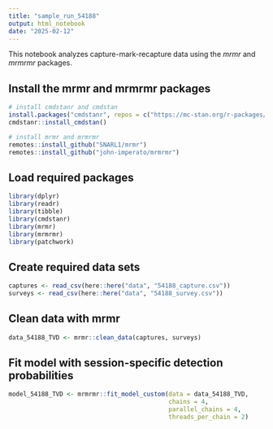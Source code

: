 ```yaml
---
title: "sample_run_54188"
output: html_notebook
date: "2025-02-12"
---
```


This notebook analyzes capture-mark-recapture data using the *mrmr* and *mrmrmr* packages.

## Install the mrmr and mrmrmr packages

```r

# install cmdstanr and cmdstan
install.packages("cmdstanr", repos = c("https://mc-stan.org/r-packages/", getOption("repos")))
cmdstanr::install_cmdstan()

# install mrmr and mrmrmr
remotes::install_github("SNARL1/mrmr")
remotes::install_github("john-imperato/mrmrmr")

```

## Load required packages

```r

library(dplyr)
library(readr)
library(tibble)
library(cmdstanr)
library(mrmr)
library(mrmrmr)
library(patchwork)

```

## Create required data sets

```r

captures <- read_csv(here::here("data", "54188_capture.csv"))
surveys <- read_csv(here::here("data", "54188_survey.csv"))

```

## Clean data with mrmr

```r

data_54188_TVD <- mrmr::clean_data(captures, surveys)

```

## Fit model with session-specific detection probabilities 

```r

model_54188_TVD <- mrmrmr::fit_model_custom(data = data_54188_TVD,
                                            chains = 4,
                                            parallel_chains = 4,
                                            threads_per_chain = 2)

```



